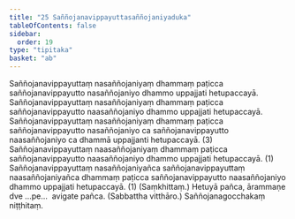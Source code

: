 ```yaml
---
title: "25 Saññojanavippayuttasaññojaniyaduka"
tableOfContents: false
sidebar:
  order: 19
type: "tipitaka"
basket: "ab"
---
```



<DynamicBreadcrumb />

<Division number="39">

<Paragraph number="120">
Saññojanavippayuttaṃ nasaññojaniyaṃ dhammaṃ paṭicca saññojanavippayutto nasaññojaniyo dhammo uppajjati hetupaccayā. Saññojanavippayuttaṃ nasaññojaniyaṃ dhammaṃ paṭicca saññojanavippayutto naasaññojaniyo dhammo uppajjati hetupaccayā. Saññojanavippayuttaṃ nasaññojaniyaṃ dhammaṃ paṭicca saññojanavippayutto nasaññojaniyo ca saññojanavippayutto naasaññojaniyo ca dhammā uppajjanti hetupaccayā. (3)
</Paragraph>

<Paragraph number="121">
Saññojanavippayuttaṃ naasaññojaniyaṃ dhammaṃ paṭicca saññojanavippayutto naasaññojaniyo dhammo uppajjati hetupaccayā. (1)
</Paragraph>

<Paragraph number="122">
Saññojanavippayuttaṃ nasaññojaniyañca saññojanavippayuttaṃ naasaññojaniyañca dhammaṃ paṭicca saññojanavippayutto naasaññojaniyo dhammo uppajjati hetupaccayā. (1) (Saṃkhittaṃ.)
</Paragraph>

<Paragraph number="123">
Hetuyā pañca, ārammaṇe dve …pe…  avigate pañca. (Sabbattha vitthāro.)

</Paragraph>
</Division>

<Paragraph number="124" type="center">
Saññojanagocchakaṃ niṭṭhitaṃ.
</Paragraph>